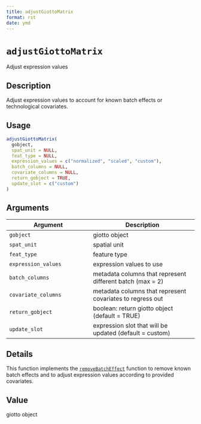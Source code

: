 ```yaml
--- 
title: adjustGiottoMatrix 
format: rst 
date: ymd 
--- 
```

# `adjustGiottoMatrix`

Adjust expression values


## Description

Adjust expression values to account for known batch effects or technological covariates.


## Usage

```r
adjustGiottoMatrix(
  gobject,
  spat_unit = NULL,
  feat_type = NULL,
  expression_values = c("normalized", "scaled", "custom"),
  batch_columns = NULL,
  covariate_columns = NULL,
  return_gobject = TRUE,
  update_slot = c("custom")
)
```


## Arguments

Argument      |Description
------------- |----------------
`gobject`     |     giotto object
`spat_unit`     |     spatial unit
`feat_type`     |     feature type
`expression_values`     |     expression values to use
`batch_columns`     |     metadata columns that represent different batch (max = 2)
`covariate_columns`     |     metadata columns that represent covariates to regress out
`return_gobject`     |     boolean: return giotto object (default = TRUE)
`update_slot`     |     expression slot that will be updated (default = custom)


## Details

This function implements the [`removeBatchEffect`](#removebatcheffect) function to
 remove known batch effects and to adjust expression values according to provided covariates.


## Value

giotto object



